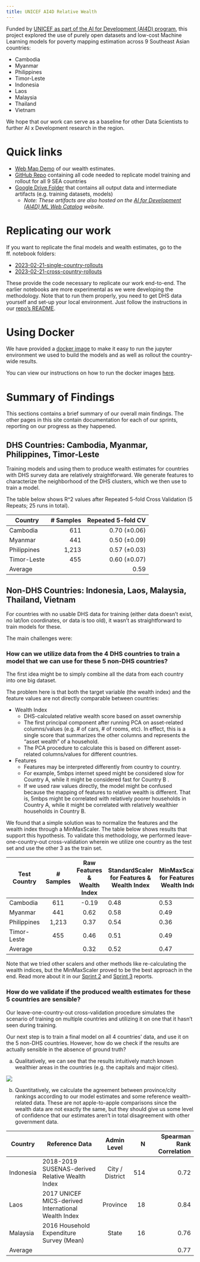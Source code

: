 ```yaml
---
title: UNICEF AI4D Relative Wealth
---
```


Funded by [UNICEF as part of the AI for Development (AI4D) program](https://stories.thinkingmachin.es/unicef-ai4d-research-bank/), this project explored the use of purely open datasets and low-cost Machine Learning models for poverty mapping estimation across 9 Southeast Asian countries:

- Cambodia
- Myanmar
- Philippines
- Timor-Leste
- Indonesia
- Laos
- Malaysia
- Thailand
- Vietnam

We hope that our work can serve as a baseline for other Data Scientists to further AI x Development research in the region.

# Quick links

- [Web Map Demo](https://studio.foursquare.com/public/590c4ab2-b855-463a-90dd-9917b97b8b57) of our wealth estimates.
- [GitHub Repo](https://github.com/thinkingmachines/unicef-ai4d-relative-wealth) containing all code needed to replicate model training and rollout for all 9 SEA countries
- [Google Drive Folder](https://drive.google.com/drive/u/0/folders/1QX0xJc6MHxY7dzIsVMDm5TH0F-NwXhBW) that contains all output data and intermediate artifacts (e.g. training datasets, models)
    - *Note: These artifacts are also hosted on the [AI for Development (AI4D) ML Web Catalog](https://thinkingmachines.github.io/unicef-ai4d-research-bank) website.*

# Replicating our work
If you want to replicate the final models and wealth estimates, go to the ff. notebook folders:

- [2023-02-21-single-country-rollouts](https://github.com/thinkingmachines/unicef-ai4d-relative-wealth/tree/main/notebooks/2023-02-21-single-country-rollouts)
- [2023-02-21-cross-country-rollouts](https://github.com/thinkingmachines/unicef-ai4d-relative-wealth/tree/main/notebooks/2023-02-21-cross-country-rollouts)

These provide the code necessary to replicate our work end-to-end. The earlier notebooks are more experimental as we were developing the methodology.
Note that to run them properly, you need to get DHS data yourself and set-up your local environment. Just follow the instructions in our [repo's README](https://github.com/thinkingmachines/unicef-ai4d-relative-wealth).

# Using Docker

We have provided a [docker image](https://github.com/butchtm/unicef-ai4d-relative-wealth/pkgs/container/povmap-jupyter) to make it easy to run the jupyter environment we used to build the models and as well as rollout the country-wide results.

You can view our instructions on how to run the docker images [here](https://github.com/thinkingmachines/unicef-ai4d-relative-wealth/tree/main#running-in-docker). 

<!-- ## Methodology Summary
The exact method and details are better seen in the notebooks. But this diagram summarizes it conceptually. Essentially, we train a model and we use it to estimate wealth across a whole country. -->

# Summary of Findings

This sections contains a brief summary of our overall main findings. The other pages in this site contain documentation for each of our sprints, reporting on our progress as they happened. 

## DHS Countries: Cambodia, Myanmar, Philippines, Timor-Leste

Training models and using them to produce wealth estimates for countries with DHS survey data are relatively straightforward. We generate features to characterize the neighborhood of the DHS clusters, which we then use to train a model.

The table below shows R^2 values after Repeated 5-fold Cross Validation (5 Repeats; 25 runs in total). 

| Country     | # Samples | Repeated 5-fold CV |
|-------------|----------:|-------------------:|
| Cambodia    |       611 |       0.70 (±0.06) |
| Myanmar     |       441 |       0.50 (±0.09) |
| Philippines |     1,213 |       0.57 (±0.03) |
| Timor-Leste |       455 |       0.60 (±0.07) |
| Average     |           |               0.59 |

## Non-DHS Countries: Indonesia, Laos, Malaysia, Thailand, Vietnam

For countries with no usable DHS data for training (either data doesn't exist, no lat/lon coordinates, or data is too old), it wasn't as straightforward to train models for these.

The main challenges were:

### How can we utilize data from the 4 DHS countries to train a model that we can use for these 5 non-DHS countries?

The first idea might be to simply combine all the data from each country into one big dataset. 

The problem here is that both the target variable (the wealth index) and the feature values are not directly comparable between countries:

- Wealth Index
    - DHS-calculated relative wealth score based on asset ownership
    - The first principal component after running PCA on asset-related columns/values (e.g. # of cars, # of rooms, etc). In effect, this is a single score that summarizes the other columns and represents the "asset wealth" of a household.
    - The PCA procedure to calculate this is based on different asset-related columns/values for different countries.

- Features
    - Features may be interpreted differently from country to country.
    - For example, 5mbps internet speed might be considered slow for Country A, while it might be considered fast for Country B . 
    - If we used raw values directly, the model might be confused because the mapping of features to relative wealth is different. That is, 5mbps might be correlated with relatively poorer households in Country A, while it might be correlated with relatively wealthier households in Country B.

We found that a simple solution was to normalize the features and the wealth index through a MinMaxScaler. The table below shows results that support this hypothesis. To validate this methodology, we performed leave-one-country-out cross-validation wherein we utilize one country as the test set and use the other 3 as the train set.

| Test Country | # Samples | Raw Features & Wealth Index | StandardScaler for Features & Wealth Index | MinMaxScaler for Features & Wealth Index |
|--------------|:---------:|:---------------------------:|--------------------------------------------|------------------------------------------|
| Cambodia     |    611    |            -0.19            | 0.48                                       | 0.53                                     |
| Myanmar      |    441    |             0.62            | 0.58                                       | 0.49                                     |
| Philippines  |   1,213   |             0.37            | 0.54                                       | 0.36                                     |
| Timor-Leste  |    455    |             0.46            | 0.51                                       | 0.49                                     |
| Average      |           |             0.32            | 0.52                                       | 0.47                                     |

Note that we tried other scalers and other methods like re-calculating the wealth indices, but the MinMaxScaler proved to be the best approach in the end. Read more about it in our [Sprint 2](https://thinkingmachines.github.io/unicef-ai4d-relative-wealth/cross-country-report.html) and [Sprint 3](https://thinkingmachines.github.io/unicef-ai4d-relative-wealth/sprint-3-report.html) reports.



### How do we validate if the produced wealth estimates for these 5 countries are sensible?

Our leave-one-country-out cross-validation procedure simulates the scenario of training on multiple countries and utilizing it on one that it hasn't seen during training. 

Our next step is to train a final model on all 4 countries' data, and use it on the 5 non-DHS countries. However, how do we check if the results are actually sensible in the absence of ground truth?

(a) Qualitatively, we can see that the results intuitively match known wealthier areas in the countries (e.g. the capitals and major cities).

![](/assets/sea_wealth_map.png)


(b) Quantitatively, we calculate the agreement between province/city rankings according to our model estimates and some reference wealth-related data. These are not apple-to-apple comparisons since the wealth data are not exactly the same, but they should give us some level of confidence that our estimates aren't in total disagreement with other government data.

| Country   | Reference Data                        |   Admin Level   |   N | Spearman Rank Correlation |
|-----------|---------------------------------------|:---------------:|----:|--------------------------:|
| Indonesia | 2018-2019 SUSENAS-derived Relative Wealth Index | City / District | 514 |                      0.72 |
| Laos      | 2017 UNICEF MICS-derived International Wealth Index |     Province    |  18 |                      0.84 |
| Malaysia  | 2016 Household Expenditure Survey (Mean) |      State      |  16 |                      0.76 |
| Average   |                                       |                 |     |                      0.77 |

